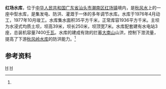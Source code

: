 {{Infobox Reservoir 
|name = 红场水库
|nickname =
|image = 
|image_caption = 
|map = 
|map_caption = 
|pushpin_map = China Guangdong
|pushpin_map_caption = 红场水库在广东的位置
|code =BHF11000313
|class = 中型水库
|location_of_reservoir = [[广东省|广东省]][[汕头市|汕头市]][[潮南区|潮南区]][[红场镇|红场镇]]
|location_of_dam = 
|inflow =  
|outflow =  秋风水
|catchment_area = 35
|reservoir_area = 
|mean_depth = 
|maximum_depth = 
|flood_level = 
|normal_water_level =
|dead_water_level = 
|water_quality = 
|island = 
|maximum_storage_capacity = 
|normal_storage_capacity =1936万
|dead_storage_capacity = 
|type_of_dam =水浸式均质土坝
|elevation_of_dam = 
|height_of_dam = 39
|length_of_dam =250
|width_of_dam =7
|installed_capacity = 7400千瓦
|irrigated_area =
|start = 1976年4月
|complete = 1977年10月
|cost = 
|emigrate =
|latd = 23.1264
|latm = 
|lats = 
|latNS =N 
|longd = 116.3152
|longm = 
|longs = 
|longEW = E
|website = 
|footnotes = <ref name="中国河湖大典">{{cite book |author=《[[中国河湖大典|中国河湖大典]]》编纂委员会 |title=《中国河湖大典·珠江卷》 |year=2013年1月 |publisher=中国水利水电出版社 |location=北京 |pages=354页|isbn= 978-7-5170-0561-2 }}</ref>
}}
'''红场水库'''，位于[[中华人民共和国|中华人民共和国]][[广东省|广东省]][[汕头市|汕头市]][[潮南区|潮南区]][[红场镇|红场镇]]境内，是[[秋风水|秋风水]]上的一座中型水库，是集发电、防洪、灌溉于一体的多年调节水库。水库于1976年4月动工，1977年10月竣工。水库集水面积35平方千米，正常库容1936平方千米。主坝为水浸式均质土坝，坝高39米，坝长250米，坝顶宽7米。水库配套建有水电站3座，总装机容量7400[[千瓦|千瓦]]。水库的建成有效的拦蓄[[大南山_(粤东山脉)|大南山]]山洪，控制下泄流量，提高了下游[[秋风岭水库|秋风岭水库]]的防洪能力。<ref name="中国河湖大典"/>

==参考资料==
{{reflist}}
[[Category:广东水库|H]]
[[Category:潮南区|H]]